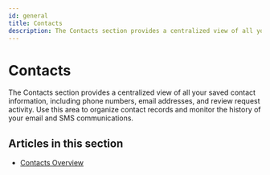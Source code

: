 ```yaml
---
id: general
title: Contacts
description: The Contacts section provides a centralized view of all your saved contact information, including phone numbers, email addresses, and review request activity. Use this area to organize contact records and monitor the history of your email and SMS communications.
---
```


# Contacts

The Contacts section provides a centralized view of all your saved contact information, including phone numbers, email addresses, and review request activity. Use this area to organize contact records and monitor the history of your email and SMS communications.

## Articles in this section

 - [Contacts Overview](./contacts-overview)